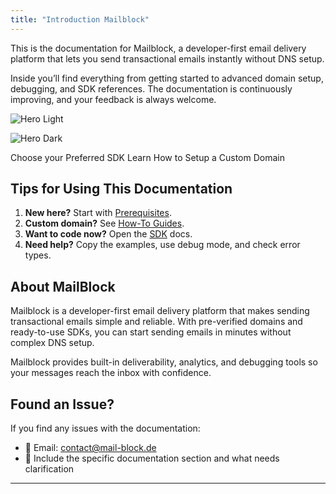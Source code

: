 ```yaml
---
title: "Introduction Mailblock"
---
```


This is the documentation for Mailblock, a developer-first email delivery platform that lets you send transactional emails instantly without DNS setup.

Inside you’ll find everything from getting started to advanced domain setup, debugging, and SDK references. The documentation is continuously improving, and your feedback is always welcome.

<img
  className="block dark:hidden"
  src="/images/hero-light.png"
  alt="Hero Light"
/>

<img
  className="hidden dark:block"
  src="/images/mailblock-blog.png"
  alt="Hero Dark"
  title={true}
/>

<CardGroup cols={2}>
  <Card title="Quickstart" icon="pen-to-square" href="/basic-setup">
    Choose your Preferred SDK
  </Card>
  <Card title="How-To Guides" icon="image" href="/">
    Learn How to Setup a Custom Domain
  </Card>
</CardGroup>

## Tips for Using This Documentation

1. **New here?** Start with [Prerequisites](/basic-setup).
2. **Custom domain?** See [How-To Guides](/how-to/introduction).
3. **Want to code now?** Open the [SDK](quickstart) docs.
4. **Need help?** Copy the examples, use debug mode, and check error types.

## About MailBlock

Mailblock is a developer-first email delivery platform that makes sending transactional emails simple and reliable. With pre-verified domains and ready-to-use SDKs, you can start sending emails in minutes without complex DNS setup.

Mailblock provides built-in deliverability, analytics, and debugging tools so your messages reach the inbox with confidence.

## Found an Issue?

If you find any issues with the documentation:

- 📧 Email: [contact@mail-block.de](mailto:contact@mailblock.de)
- 💬 Include the specific documentation section and what needs clarification

---